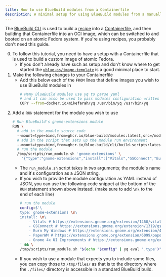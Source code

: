 ```yaml
---
title: How to use BlueBuild modules from a Containerfile
description: A minimal setup for using BlueBuild modules from a manually written Containerfile.
---
```


The [BlueBuild CLI](https://github.com/blue-build/cli) is used to build a [recipe](/reference/recipe/) into a [Containerfile](https://github.com/containers/common/blob/main/docs/Containerfile.5.md), and then building that Containerfile into an OCI image, which can be switched to and booted on an atomic Fedora system. If you're using recipes, you probably don't need this guide.

0. To follow this tutorial, you need to have a setup with a Containerfile that is used to build a custom image of atomic Fedora.
    - If you don't already have such as setup and don't know where to get started the [`ublue-os/image-template`](https://github.com/ublue-os/image-template/) is a good minimal place to start.
1. Make the following changes to your Containerfile
    - Add this below each of the `FROM` lines that define images you wish to use BlueBuild modules in
        ```bash frame="none"
        # Many BlueBuild modules use yq to parse yaml
        # and it can also be used to pass modules configuration written in yaml
        COPY --from=docker.io/mikefarah/yq /usr/bin/yq /usr/bin/yq
        ```
2. Add a `RUN` statement for the module you wish to use
    ```bash frame="none"
    # Run BlueBuild's gnome-extensions module
    RUN \
      # add in the module source code
      --mount=type=bind,from=ghcr.io/blue-build/modules:latest,src=/modules,dst=/tmp/modules,rw \
      # add in the script that sets up the module run environment
      --mount=type=bind,from=ghcr.io/blue-build/cli/build-scripts:latest,src=/scripts/,dst=/tmp/scripts/ \
      # run the module
      /tmp/scripts/run_module.sh 'gnome-extensions' \
        '{"type":"gnome-extensions","install":["Vitals","GSConnect","Burn My Windows","PaperWM","Gnome 4x UI Improvements"]}'
    ```
    - The `run_module.sh` script takes in two arguments; the module's name and it's configuration as a JSON string.
    - If you wish to provide the module configuration as YAML instead of JSON, you can use the following code snippet at the bottom of the `RUN` statement shown above instead. (make sure to add `\n\` to the end of each line)
        ```bash frame="none"
        # run the module
        config=$'\
        type: gnome-extensions \n\
        install: \n\
            - Vitals # https://extensions.gnome.org/extension/1460/vitals/ \n\
            - GSConnect # https://extensions.gnome.org/extension/1319/gsconnect/ \n\
            - Burn My Windows # https://extensions.gnome.org/extension/4679/burn-my-windows/ \n\
            - PaperWM # https://extensions.gnome.org/extension/6099/paperwm/ \n\
            - Gnome 4x UI Improvements # https://extensions.gnome.org/extension/4158/gnome-40-ui-improvements/ \n\
        ' && \
        /tmp/scripts/run_module.sh "$(echo "$config" | yq eval '.type')" "$(echo "$config" | yq eval -o=j -I=0)"
        ```
    - If you wish to use a module that expects you to include some files, you can copy those to `/tmp/files/` as that is to the directory where the `./files/` directory is accessible in a standard BlueBuild build.
